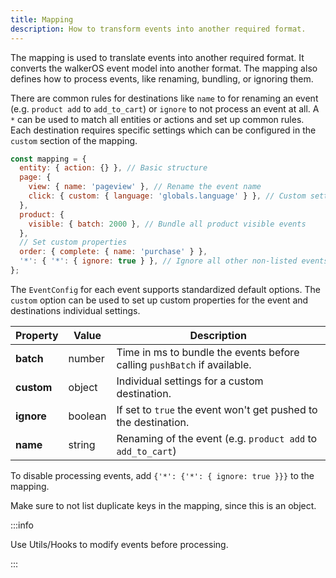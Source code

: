 ```yaml
---
title: Mapping
description: How to transform events into another required format.
---
```



The mapping is used to translate events into another required format. It
converts the&nbsp;<Link to="/docs/walkeros/event-model">walkerOS event
model</Link> into another format. The mapping also defines how to process
events, like renaming, bundling, or ignoring them.

There are common rules for destinations like `name` to for renaming an event
(e.g. `product add` to `add_to_cart`) or `ignore` to not process an event at
all. A `*` can be used to match all entities or actions and set up common rules.
Each destination requires specific settings which can be configured in the
`custom` section of the mapping.

```js
const mapping = {
  entity: { action: {} }, // Basic structure
  page: {
    view: { name: 'pageview' }, // Rename the event name
    click: { custom: { language: 'globals.language' } }, // Custom settings
  },
  product: {
    visible: { batch: 2000 }, // Bundle all product visible events
  },
  // Set custom properties
  order: { complete: { name: 'purchase' } },
  '*': { '*': { ignore: true } }, // Ignore all other non-listed events
};
```

The `EventConfig` for each event supports standardized default options. The
`custom` option can be used to set up custom properties for the event and
destinations individual settings.

| Property   | Value   | Description                                                              |
| ---------- | ------- | ------------------------------------------------------------------------ |
| **batch**  | number  | Time in ms to bundle the events before calling `pushBatch` if available. |
| **custom** | object  | Individual settings for a custom destination.                            |
| **ignore** | boolean | If set to `true` the event won't get pushed to the destination.          |
| **name**   | string  | Renaming of the event (e.g. `product add` to `add_to_cart`)              |

To disable processing events, add `{'*': {'*': { ignore: true }}}` to the
mapping.

Make sure to not list duplicate keys in the mapping, since this is an object.

:::info

Use&nbsp;<Link to="/docs/utils/hooks">Utils/Hooks</Link> to modify events before
processing.

:::

